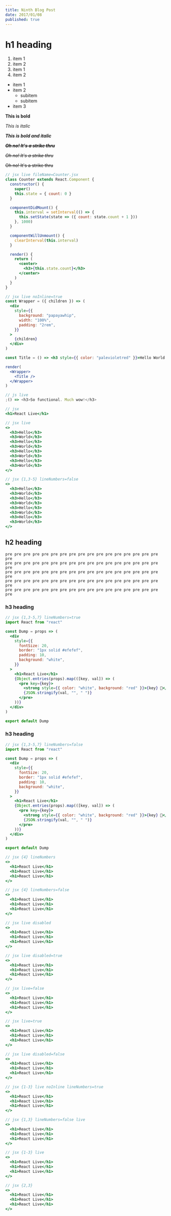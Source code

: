 ```yaml
---
title: Ninth Blog Post
date: 2017/01/08
published: true
---
```


# h1 heading

1. item 1
1. item 2
1. item 1
1. item 2

- item 1
- item 2
  - subitem
  - subitem
- item 3

**This is bold**

_This is italic_

**_This is bold and italic_**

**_~~Oh no! It's a strike thru~~_**

_~~Oh no! It's a strike thru~~_

~~Oh no! It's a strike thru~~

```jsx live fileName=Counter.jsx
// jsx live fileName=Counter.jsx
class Counter extends React.Component {
  constructor() {
    super()
    this.state = { count: 0 }
  }

  componentDidMount() {
    this.interval = setInterval(() => {
      this.setState(state => ({ count: state.count + 1 }))
    }, 1000)
  }

  componentWillUnmount() {
    clearInterval(this.interval)
  }

  render() {
    return (
      <center>
        <h3>{this.state.count}</h3>
      </center>
    )
  }
}
```

```jsx live noInline=true
// jsx live noInline=true
const Wrapper = ({ children }) => (
  <div
    style={{
      background: "papayawhip",
      width: "100%",
      padding: "2rem",
    }}
  >
    {children}
  </div>
)

const Title = () => <h3 style={{ color: "palevioletred" }}>Hello World!</h3>

render(
  <Wrapper>
    <Title />
  </Wrapper>
)
```

```js live
// js live
;() => <h3>So functional. Much wow!</h3>
```

```jsx
// jsx
<h1>React Live</h1>
```

```jsx live
// jsx live
<>
  <h3>Hello</h3>
  <h3>World</h3>
  <h3>Hello</h3>
  <h3>World</h3>
  <h3>Hello</h3>
  <h3>World</h3>
  <h3>Hello</h3>
  <h3>World</h3>
</>
```

```jsx {1,3-5} lineNumbers=false
// jsx {1,3-5} lineNumbers=false
<>
  <h3>Hello</h3>
  <h3>World</h3>
  <h3>Hello</h3>
  <h3>World</h3>
  <h3>Hello</h3>
  <h3>World</h3>
  <h3>Hello</h3>
  <h3>World</h3>
</>
```

## h2 heading

```
pre pre pre pre pre pre pre pre pre pre pre pre pre pre pre pre pre pre
pre pre pre pre pre pre pre pre pre pre pre pre pre pre pre pre pre pre
pre pre pre pre pre pre pre pre pre pre pre pre pre pre pre pre pre pre
pre pre pre pre pre pre pre pre pre pre pre pre pre pre pre pre pre pre
pre pre pre pre pre pre pre pre pre pre pre pre pre pre pre pre pre pre
```

### h3 heading

```jsx {1,3-5,7} lineNumbers=true
// jsx {1,3-5,7} lineNumbers=true
import React from "react"

const Dump = props => (
  <div
    style={{
      fontSize: 20,
      border: "1px solid #efefef",
      padding: 10,
      background: "white",
    }}
  >
    <h1>React Live</h1>
    {Object.entries(props).map(([key, val]) => (
      <pre key={key}>
        <strong style={{ color: "white", background: "red" }}>{key} 💩</strong>
        {JSON.stringify(val, "", " ")}
      </pre>
    ))}
  </div>
)

export default Dump
```

### h3 heading

```jsx {1,3-5,7} lineNumbers=false
// jsx {1,3-5,7} lineNumbers=false
import React from "react"

const Dump = props => (
  <div
    style={{
      fontSize: 20,
      border: "1px solid #efefef",
      padding: 10,
      background: "white",
    }}
  >
    <h1>React Live</h1>
    {Object.entries(props).map(([key, val]) => (
      <pre key={key}>
        <strong style={{ color: "white", background: "red" }}>{key} 💩</strong>
        {JSON.stringify(val, "", " ")}
      </pre>
    ))}
  </div>
)

export default Dump
```

```jsx {4} lineNumbers
// jsx {4} lineNumbers
<>
  <h1>React Live</h1>
  <h1>React Live</h1>
  <h1>React Live</h1>
</>
```

```jsx {4} lineNumbers=false
// jsx {4} lineNumbers=false
<>
  <h1>React Live</h1>
  <h1>React Live</h1>
  <h1>React Live</h1>
</>
```

```jsx live disabled
// jsx live disabled
<>
  <h1>React Live</h1>
  <h1>React Live</h1>
  <h1>React Live</h1>
</>
```

```jsx live disabled=true
// jsx live disabled=true
<>
  <h1>React Live</h1>
  <h1>React Live</h1>
  <h1>React Live</h1>
</>
```

```jsx live=false
// jsx live=false
<>
  <h1>React Live</h1>
  <h1>React Live</h1>
  <h1>React Live</h1>
</>
```

```jsx live=true
// jsx live=true
<>
  <h1>React Live</h1>
  <h1>React Live</h1>
  <h1>React Live</h1>
</>
```

```jsx live disabled=false
// jsx live disabled=false
<>
  <h1>React Live</h1>
  <h1>React Live</h1>
  <h1>React Live</h1>
</>
```

```jsx {1-3} live lineNumbers=true
// jsx {1-3} live noInline lineNumbers=true
<>
  <h1>React Live</h1>
  <h1>React Live</h1>
  <h1>React Live</h1>
</>
```

```jsx {1,3} lineNumbers=false live
// jsx {1,3} lineNumbers=false live
<>
  <h1>React Live</h1>
  <h1>React Live</h1>
  <h1>React Live</h1>
</>
```

```jsx {1-3} live
// jsx {1-3} live
<>
  <h1>React Live</h1>
  <h1>React Live</h1>
  <h1>React Live</h1>
</>
```

```jsx {2,4}
// jsx {2,3}
<>
  <h1>React Live</h1>
  <h1>React Live</h1>
  <h1>React Live</h1>
</>
```
